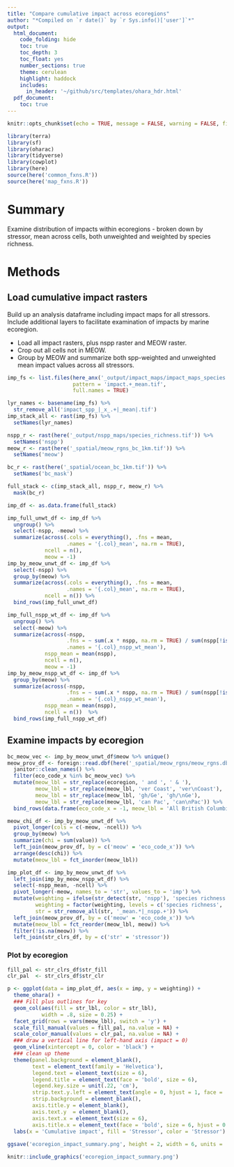 ```yaml
---
title: "Compare cumulative impact across ecoregions"
author: "*Compiled on `r date()` by `r Sys.info()['user']`*"
output: 
  html_document:
    code_folding: hide
    toc: true
    toc_depth: 3
    toc_float: yes
    number_sections: true
    theme: cerulean
    highlight: haddock
    includes: 
      in_header: '~/github/src/templates/ohara_hdr.html'
  pdf_document:
    toc: true
---
```


``` r

knitr::opts_chunk$set(echo = TRUE, message = FALSE, warning = FALSE, fig.height = 4, fig.width = 7)

library(terra)
library(sf)
library(oharac)
library(tidyverse)
library(cowplot)
library(here)
source(here('common_fxns.R'))
source(here('map_fxns.R'))

```

# Summary

Examine distribution of impacts within ecoregions - broken down by stressor, mean across cells, both unweighted and weighted by species richness.

# Methods

## Load cumulative impact rasters

Build up an analysis dataframe including impact maps for all stressors.  Include additional layers to facilitate examination of impacts by marine ecoregion.

* Load all impact rasters, plus nspp raster and MEOW raster.
* Crop out all cells not in MEOW.
* Group by MEOW and summarize both spp-weighted and unweighted mean impact values across all stressors.

```r
imp_fs <- list.files(here_anx('_output/impact_maps/impact_maps_species'), 
                     pattern = 'impact.+_mean.tif',
                     full.names = TRUE)

lyr_names <- basename(imp_fs) %>%
  str_remove_all('impact_spp_|_x_.+|_mean|.tif')
imp_stack_all <- rast(imp_fs) %>%
  setNames(lyr_names)

nspp_r <- rast(here('_output/nspp_maps/species_richness.tif')) %>%
  setNames('nspp')
meow_r <- rast(here('_spatial/meow_rgns_bc_1km.tif')) %>%
  setNames('meow')

bc_r <- rast(here('_spatial/ocean_bc_1km.tif')) %>%
  setNames('bc_mask')

full_stack <- c(imp_stack_all, nspp_r, meow_r) %>%
  mask(bc_r)

imp_df <- as.data.frame(full_stack)
```

```r
imp_full_unwt_df <- imp_df %>%
  ungroup() %>%
  select(-nspp, -meow) %>%
  summarize(across(.cols = everything(), .fns = mean,
                   .names = '{.col}_mean', na.rm = TRUE),
            ncell = n(),
            meow = -1)
imp_by_meow_unwt_df <- imp_df %>%
  select(-nspp) %>%
  group_by(meow) %>%
  summarize(across(.cols = everything(), .fns = mean,
                   .names = '{.col}_mean', na.rm = TRUE),
            ncell = n()) %>%
  bind_rows(imp_full_unwt_df)

imp_full_nspp_wt_df <- imp_df %>%
  ungroup() %>%
  select(-meow) %>%
  summarize(across(-nspp, 
                   .fns = ~ sum(.x * nspp, na.rm = TRUE) / sum(nspp[!is.na(.x)]),
                   .names = '{.col}_nspp_wt_mean'),
            nspp_mean = mean(nspp),
            ncell = n(),
            meow = -1)  
imp_by_meow_nspp_wt_df <- imp_df %>%
  group_by(meow) %>%
  summarize(across(-nspp, 
                   .fns = ~ sum(.x * nspp, na.rm = TRUE) / sum(nspp[!is.na(.x)]),
                   .names = '{.col}_nspp_wt_mean'),
            nspp_mean = mean(nspp),
            ncell = n())  %>%
  bind_rows(imp_full_nspp_wt_df)
```

## Examine impacts by ecoregion

```r
bc_meow_vec <- imp_by_meow_unwt_df$meow %>% unique()
meow_prov_df <- foreign::read.dbf(here('_spatial/meow_rgns/meow_rgns.dbf')) %>%
  janitor::clean_names() %>%
  filter(eco_code_x %in% bc_meow_vec) %>%
  mutate(meow_lbl = str_replace(ecoregion, ' and ', ' & '),
         meow_lbl = str_replace(meow_lbl, 'ver Coast', 'ver\nCoast'),
         meow_lbl = str_replace(meow_lbl, 'gh/Ge', 'gh/\nGe'),
         meow_lbl = str_replace(meow_lbl, 'can Pac', 'can\nPac')) %>%
  bind_rows(data.frame(eco_code_x = -1, meow_lbl = 'All British Columbia'))

meow_chi_df <- imp_by_meow_unwt_df %>%
  pivot_longer(cols = c(-meow, -ncell)) %>%
  group_by(meow) %>%
  summarize(chi = sum(value)) %>%
  left_join(meow_prov_df, by = c('meow' = 'eco_code_x')) %>%
  arrange(desc(chi)) %>%
  mutate(meow_lbl = fct_inorder(meow_lbl))

imp_plot_df <- imp_by_meow_unwt_df %>%
  left_join(imp_by_meow_nspp_wt_df) %>%
  select(-nspp_mean, -ncell) %>%
  pivot_longer(-meow, names_to = 'str', values_to = 'imp') %>%
  mutate(weighting = ifelse(str_detect(str, 'nspp'), 'species richness', 'unweighted'),
         weighting = factor(weighting, levels = c('species richness', 'unweighted')),
         str = str_remove_all(str, '_mean.*|_nspp.+')) %>%
  left_join(meow_prov_df, by = c('meow' = 'eco_code_x')) %>%
  mutate(meow_lbl = fct_reorder(meow_lbl, meow)) %>%
  filter(!is.na(meow)) %>%
  left_join(str_clrs_df, by = c('str' = 'stressor'))
```


### Plot by ecoregion

```r
fill_pal <- str_clrs_df$str_fill
clr_pal  <- str_clrs_df$str_clr

p <- ggplot(data = imp_plot_df, aes(x = imp, y = weighting)) +
  theme_ohara() +
  ### Fill plus outlines for key
  geom_col(aes(fill = str_lbl, color = str_lbl), 
           width = .8, size = 0.25) +
  facet_grid(rows = vars(meow_lbl), switch = 'y') +
  scale_fill_manual(values = fill_pal, na.value = NA) +
  scale_color_manual(values = clr_pal, na.value = NA) +
  ### draw a vertical line for left-hand axis (impact = 0)
  geom_vline(xintercept = 0, color = 'black') +
  ### clean up theme
  theme(panel.background = element_blank(),
        text = element_text(family = 'Helvetica'),
        legend.text = element_text(size = 6),
        legend.title = element_text(face = 'bold', size = 6),
        legend.key.size = unit(.22, 'cm'),
        strip.text.y.left = element_text(angle = 0, hjust = 1, face = 'bold'),
        strip.background = element_blank(),
        axis.title.y = element_blank(),
        axis.text.y  = element_blank(),
        axis.text.x = element_text(size = 6),
        axis.title.x = element_text(face = 'bold', size = 6, hjust = 0.5)) +
  labs(x = 'Cumulative impact', fill = 'Stressor', color = 'Stressor')
  
ggsave('ecoregion_impact_summary.png', height = 2, width = 6, units = 'in')

knitr::include_graphics('ecoregion_impact_summary.png')
```
